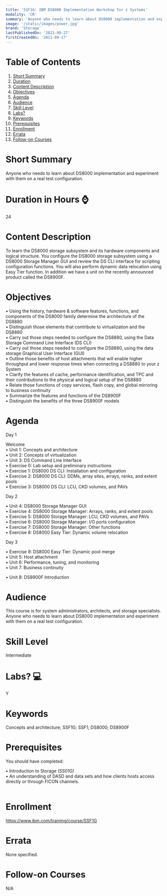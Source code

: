 ```yaml
---
title: 'SSF1G: IBM DS8000 Implementation Workshop for z Systems'
modality: 'CR'
summary: 'Anyone who needs to learn about DS8000 implementation and experiment with them on a real test configuration.                                                                                            '
image: '/static/images/power.jpg'
brand: 'Storage'
lastPublishedOn: '2021-09-27'
firstCreatedOn: '2011-09-17'
---
```

# Table of Contents
1.  [Short Summary](#short-summary)
2.  [Duration](#duration-in-hours-)
3.  [Content Description](#content-description)
4.  [Objectives](#objectives)
5.  [Agenda](#agenda)
6.  [Audience](#audience)
7.  [Skill Level](#skill-level)
8.  [Labs?](#labs-)
9.  [Keywords](#keywords)
10. [Prerequisites](#prerequisites)
11. [Enrollment](#enrollment)
12. [Errata](#errata)
13. [Follow-on Courses](#follow-on-courses)

# Short Summary
Anyone who needs to learn about DS8000 implementation and experiment with them on a real test configuration.                                                                                            

# Duration in Hours ⌚
24

# Content Description
<p>To learn the DS8000 storage subsystem and its hardware components and logical structure. You configure the DS8000 storage subsystem using a DS8000 Storage Manager GUI and review the DS CLI interface for scripting configuration functions. You will also perform dynamic data relocation using Easy Tier function. In addition we have a unit on the recently announced product called the DS8900F.</p>

# Objectives
<p>• Using the history, hardware &amp; software features, functions, and components of the DS8000 family determine the architecture of the DS8880&nbsp;<br />• Distinguish those elements that contribute to virtualization and the DS8880&nbsp;<br />• Carry out those steps needed to configure the DS8880, using the Data Storage Command Line Interface (DS CLI)&nbsp;<br />• Carry out those steps needed to configure the DS8880, using the data storage Graphical User Interface (GUI)&nbsp;<br />• Outline those benefits of host attachments that will enable higher throughput and lower response times when connecting a DS8880 to your z System&nbsp;<br />• Clarify the features of cache, performance identification, and TPC and their contributions to the physical and logical setup of the DS8880&nbsp;<br />• Relate those functions of copy services, flash copy, and global mirroring to business continuity&nbsp;<br />• Summarize the features and functions of the DS8900F<br />• Distinguish the benefits of the three DS8900F models</p>

# Agenda
<p>Day 1</p><p>Welcome<br />• Unit 1: Concepts and architecture<br />• Unit 2: Concepts of virtualization<br />• Unit 3: DS Command Line Interface<br />• Exercise 0: Lab setup and preliminary instructions<br />• Exercise 1: DS8000 DS CLI: Installation and configuration<br />• Exercise 2: DS8000 DS CLI: DDMs, array sites, arrays, ranks, and extent pools<br />• Exercise 3: DS8000 DS CLI: LCU, CKD volumes, and PAVs</p><p>Day 2</p><p>• Unit 4: DS8000 Storage Manager GUI<br />• Exercise 4: DS8000 Storage Manager: Arrays, ranks, and extent pools<br />• Exercise 5: DS8000 Storage Manager: LCU, CKD volumes, and PAVs<br />• Exercise 6: DS8000 Storage Manager: I/O ports configuration<br />• Exercise 7: DS8000 Storage Manager: Other functions<br />• Exercise 8: DS8000 Easy Tier: Dynamic volume relocation</p><p>Day 3</p><p>• Exercise 9: DS8000 Easy Tier: Dynamic pool merge<br />• Unit 5: Host attachment<br />• Unit 6: Performance, tuning, and monitoring<br />• Unit 7: Business continuity</p><p>• Unit 8: DS8900F Introduction</p>

# Audience
<p>This course is for system administrators, architects, and storage specialists. Anyone who needs to learn about DS8000 implementation and experiment with them on a real test configuration.</p>

# Skill Level
Intermediate        

# Labs? 💻
Y

# Keywords
Concepts and architecture; SSF1G; SSF1; DS8000; DS8900F

# Prerequisites
<p>You should have completed:</p><p>• Introduction to Storage <i>(SS01G)</i><br />• An understanding of DASD and data sets and how clients hosts access directly or through FICON channels.<br />&nbsp;</p>

# Enrollment
https://www.ibm.com/training/course/SSF1G

# Errata
None specified.

# Follow-on Courses
N/A

